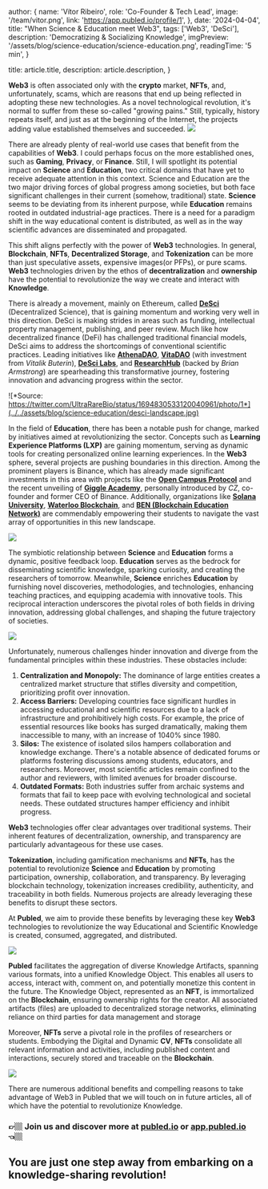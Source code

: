 

  author: {
    name: 'Vítor Ribeiro',
    role: 'Co-Founder & Tech Lead', 
    image: '/team/vitor.png',
    link: 'https://app.publed.io/profile/1',
  },
  date: '2024-04-04',
  title: "When Science & Education meet Web3",
  tags: ['Web3', 'DeSci'],
  description:
    'Democratizing & Socializing Knowledge',
  imgPreview: '/assets/blog/science-education/science-education.png',
  readingTime: '5 min',
}

  title: article.title,
  description: article.description,
}


**Web3** is often associated only with the **crypto** market, **NFTs**, and, unfortunately, scams, which are reasons that end up being reflected in adopting these new technologies. As a novel technological revolution, it's normal to suffer from these so-called "growing pains." Still, typically, history repeats itself, and just as at the beginning of the Internet, the projects adding value established themselves and succeeded.
![](../../assets/blog/science-education/scams.png)

There are already plenty of real-world use cases that benefit from the capabilities of **Web3**. I could perhaps focus on the more established ones, such as **Gaming**, **Privacy**, or **Finance**. Still, I will spotlight its potential impact on **Science** and **Education**, two critical domains that have yet to receive adequate attention in this context. Science and Education are the two major driving forces of global progress among societies, but both face significant challenges in their current (somehow, traditional) state. **Science** seems to be deviating from its inherent purpose, while **Education** remains rooted in outdated industrial-age practices. There is a need for a paradigm shift in the way educational content is distributed, as well as in the way scientific advances are disseminated and propagated.

This shift aligns perfectly with the power of **Web3** technologies. In general, **Blockchain**, **NFTs**, **Decentralized Storage**, and **Tokenization** can be more than just speculative assets, expensive images(or PFPs), or pure scams. **Web3** technologies driven by the ethos of **decentralization** and **ownership** have the potential to revolutionize the way we create and interact with **Knowledge**.

There is already a movement, mainly on Ethereum, called [**DeSci**](https://ethereum.org/pt/desci/) (Decentralized Science), that is gaining momentum and working very well in this direction. DeSci is making strides in areas such as funding, intellectual property management, publishing, and peer review.
Much like how decentralized finance (DeFi) has challenged traditional financial models, DeSci aims to address the shortcomings of conventional scientific practices. Leading initiatives like [**AthenaDAO**](https://www.athenadao.co/), [**VitaDAO**](https://www.vitadao.com/) (with investment from _Vitalik Buterin_), [**DeSci Labs**](https://desci.com/), and [**ResearchHub**](https://www.researchhub.com/) (backed by _Brian Armstrong_) are spearheading this transformative journey, fostering innovation and advancing progress within the sector.

![*Source: https://twitter.com/UltraRareBio/status/1694830533120040961/photo/1*](../../assets/blog/science-education/desci-landscape.jpg)

In the field of **Education**, there has been a notable push for change, marked by initiatives aimed at revolutionizing the sector. Concepts such as **Learning Experience Platforms (LXP)** are gaining momentum, serving as dynamic tools for creating personalized online learning experiences. In the **Web3** sphere, several projects are pushing boundaries in this direction. Among the prominent players is Binance, which has already made significant investments in this area with projects like the [**Open Campus Protocol**](https://www.opencampus.xyz/) and the recent unveiling of [**Giggle Academy**](https://www.giggleacademy.com/), personally introduced by _CZ_, co-founder and former CEO of Binance. Additionally, organizations like [**Solana University**](https://www.solanau.org/), [**Waterloo Blockchain**](https://www.waterlooblockchain.com/), and [**BEN (Blockchain Education Network)**](https://www.blockchainedu.org/) are commendably empowering their students to navigate the vast array of opportunities in this new landscape.

![](../../assets/blog/science-education/cz.png)

The symbiotic relationship between **Science** and **Education** forms a dynamic, positive feedback loop. **Education** serves as the bedrock for disseminating scientific knowledge, sparking curiosity, and creating the researchers of tomorrow. Meanwhile, **Science** enriches **Education** by furnishing novel discoveries, methodologies, and technologies, enhancing teaching practices, and equipping academia with innovative tools. This reciprocal interaction underscores the pivotal roles of both fields in driving innovation, addressing global challenges, and shaping the future trajectory of societies.

![](../../assets/blog/science-education/infinite-loop.png)

Unfortunately, numerous challenges hinder innovation and diverge from the fundamental principles within these industries. These obstacles include:

1. **Centralization and Monopoly:**
   The dominance of large entities creates a centralized market structure that stifles diversity and competition, prioritizing profit over innovation.
2. **Access Barriers:**
   Developing countries face significant hurdles in accessing educational and scientific resources due to a lack of infrastructure and prohibitively high costs. For example, the price of essential resources like books has surged dramatically, making them inaccessible to many, with an increase of 1040% since 1980.
3. **Silos:**
   The existence of isolated silos hampers collaboration and knowledge exchange. There's a notable absence of dedicated forums or platforms fostering discussions among students, educators, and researchers. Moreover, most scientific articles remain confined to the author and reviewers, with limited avenues for broader discourse.
4. **Outdated Formats:**
   Both industries suffer from archaic systems and formats that fail to keep pace with evolving technological and societal needs. These outdated structures hamper efficiency and inhibit progress.

**Web3** technologies offer clear advantages over traditional systems. Their inherent features of decentralization, ownership, and transparency are particularly advantageous for these use cases.

**Tokenization**, including gamification mechanisms and **NFTs**, has the potential to revolutionize **Science** and **Education** by promoting participation, ownership, collaboration, and transparency. By leveraging blockchain technology, tokenization increases credibility, authenticity, and traceability in both fields. Numerous projects are already leveraging these benefits to disrupt these sectors.

At **Publed**, we aim to provide these benefits by leveraging these key **Web3** technologies to revolutionize the way Educational and Scientific Knowledge is created, consumed, aggregated, and distributed.

![](../../assets/blog/science-education/publed-overview.png)

**Publed** facilitates the aggregation of diverse Knowledge Artifacts, spanning various formats, into a unified Knowledge Object. This enables all users to access, interact with, comment on, and potentially monetize this content in the future.
The Knowledge Object, represented as an **NFT**, is immortalized on the **Blockchain**, ensuring ownership rights for the creator. All associated artifacts (files) are uploaded to decentralized storage networks, eliminating reliance on third parties for data management and storage

Moreover, **NFTs** serve a pivotal role in the profiles of researchers or students. Embodying the Digital and Dynamic **CV**, **NFTs** consolidate all relevant information and activities, including published content and interactions, securely stored and traceable on the **Blockchain**.

![](../../assets/blog/science-education/publed-homepage.png)

There are numerous additional benefits and compelling reasons to take advantage of Web3 in Publed that we will touch on in future articles, all of which have the potential to revolutionize Knowledge.

### 👉🏼 Join us and discover more at [publed.io](https://publed.io) or [app.publed.io](https://app-publed.io) 👈🏼

## You are just one step away from embarking on a knowledge-sharing revolution!

